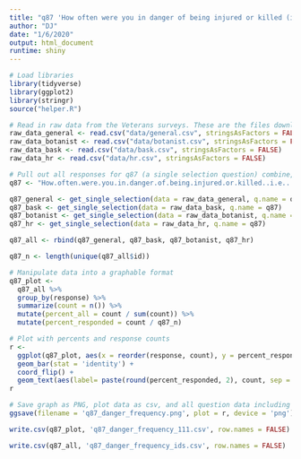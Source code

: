```yaml
---
title: "q87 'How often were you in danger of being injured or killed (i.e. being pinned down, overrun, ambushed, near miss, etc.)?' National Veterans"
author: "DJ"
date: "1/6/2020"
output: html_document
runtime: shiny
---
```


```r
# Load libraries
library(tidyverse)
library(ggplot2)
library(stringr)
source("helper.R")
```

```r
# Read in raw data from the Veterans surveys. These are the files downloaded from survey monkey saved as a .csv
raw_data_general <- read.csv("data/general.csv", stringsAsFactors = FALSE)
raw_data_botanist <- read.csv("data/botanist.csv", stringsAsFactors = FALSE)
raw_data_bask <- read.csv("data/bask.csv", stringsAsFactors = FALSE)
raw_data_hr <- read.csv("data/hr.csv", stringsAsFactors = FALSE)
```

```r
# Pull out all responses for q87 (a single selection question) combine, then determine 'question n'
q87 <- "How.often.were.you.in.danger.of.being.injured.or.killed..i.e...being.pinned.down..overrun..ambushed..near.miss..etc..."

q87_general <- get_single_selection(data = raw_data_general, q.name = q87)
q87_bask <- get_single_selection(data = raw_data_bask, q.name = q87)
q87_botanist <- get_single_selection(data = raw_data_botanist, q.name = q87)
q87_hr <- get_single_selection(data = raw_data_hr, q.name = q87)

q87_all <- rbind(q87_general, q87_bask, q87_botanist, q87_hr)

q87_n <- length(unique(q87_all$id))
```

```r
# Manipulate data into a graphable format
q87_plot <- 
  q87_all %>%
  group_by(response) %>%
  summarize(count = n()) %>%
  mutate(percent_all = count / sum(count)) %>%
  mutate(percent_responded = count / q87_n)
```

```r
# Plot with percents and response counts
r <- 
  ggplot(q87_plot, aes(x = reorder(response, count), y = percent_responded)) +
  geom_bar(stat = 'identity') +
  coord_flip() +
  geom_text(aes(label= paste(round(percent_responded, 2), count, sep = "***")))
r
```

```r
# Save graph as PNG, plot data as csv, and all question data including response IDs as csv (save question n and N at end of plot file as "_x.x")
ggsave(filename = 'q87_danger_frequency.png', plot = r, device = 'png')

write.csv(q87_plot, 'q87_danger_frequency_111.csv', row.names = FALSE)

write.csv(q87_all, 'q87_danger_frequency_ids.csv', row.names = FALSE)
```
